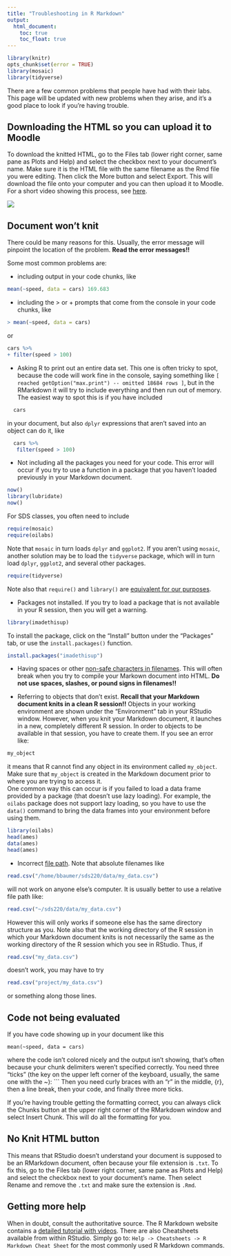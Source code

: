 ```yaml
---
title: "Troubleshooting in R Markdown"
output: 
  html_document:
    toc: true
    toc_float: true
---
```


```r
library(knitr)
opts_chunk$set(error = TRUE)
library(mosaic)
library(tidyverse)
```


There are a few common problems that people have had with their labs. This page will be updated with new problems when they arise, and it's a good place to look if you're having trouble. 

## Downloading the HTML so you can upload it to Moodle

To download the knitted HTML, go to the Files tab (lower right corner, same pane as Plots and Help) and select the checkbox next to your document's name. Make sure it is the HTML file with the same filename as the Rmd file you were editing. Then click the More button and select Export. This will download the file onto your computer and you can then upload it to Moodle. For a short video showing this process, see [here](http://www.science.smith.edu/~amcnamara/SavingLabs.mp4).

[![](gfx/exportRMarkdown.jpeg)](http://www.science.smith.edu/~amcnamara/SavingLabs.mp4)

## Document won't knit

There could be many reasons for this. Usually, the error message will pinpoint the location of the problem. **Read the error messages!!**

Some most common problems are:

- including output in your code chunks, like 
```r
mean(~speed, data = cars) 169.683
```
- including the > or + prompts that come from the console in your code chunks, like
```r
> mean(~speed, data = cars)
```
 or
```r
cars %>%
+ filter(speed > 100)
```
- Asking R to print out an entire data set. This one is often tricky to spot, because the code will work fine in the console, saying something like `[ reached getOption("max.print") -- omitted 18684 rows ]`, but in the RMarkdown it will try to include everything and then run out of memory. The easiest way to spot this is if you have included
```r
  cars
```
  in your document, but also `dplyr` expressions that aren't saved into an object can do it, like
```r
  cars %>%
   filter(speed > 100)
```

- Not including all the packages you need for your code. This error will occur if you try to use a function in a package that you haven't loaded previously in your Markdown document.
```r
now()
library(lubridate)
now()
```

For SDS classes, you often need to include
```r
require(mosaic)
require(oilabs)
```
  Note that `mosaic` in turn loads `dplyr` and `ggplot2`. If you aren't using `mosaic`, another solution may be to load the `tidyverse` package, which will in turn load `dplyr`, `ggplot2`, and several other packages. 

```r
require(tidyverse)
```
  Note also that `require()` and `library()` are [equivalent for our purposes](http://yihui.name/en/2014/07/library-vs-require/). 

- Packages not installed. If you try to load a package that is not available in your R session, then you will get a warning. 

```r
library(imadethisup)
```

To install the package, click on the "Install" button under the "Packages" tab, or use the `install.packages()` function.

```r
install.packages("imadethisup")
```

- Having spaces or other [non-safe characters in filenames](https://en.wikipedia.org/wiki/Filename#Reserved_characters_and_words). This will often break when you try to compile your Markown document into HTML. **Do not use spaces, slashes, or pound signs in filenames!!** 

- Referring to objects that don't exist. **Recall that your Markdown document knits in a clean R session!!** Objects in your working environment are shown under the "Environment" tab in your RStudio window. However, when you knit your Markdown document, it launches in a new, completely different R session. In order to objects to be available in that session, you have to create them. If you see an error like:

```r
my_object
```

it means that R cannot find any object in its environment called `my_object`. Make sure that `my_object` is created in the Markdown document prior to where you are trying to access it.  
  One common way this can occur is if you failed to load a data frame provided by a package (that doesn't use lazy loading). For example, the `oilabs` package does not support lazy loading, so you have to use the `data()` command to bring the data frames into your environment before using them. 
  
```r
library(oilabs)
head(ames)
data(ames)
head(ames)
```

- Incorrect [file path](https://en.wikipedia.org/wiki/Path_(computing)). Note that absolute filenames like
```r
read.csv("/home/bbaumer/sds220/data/my_data.csv")
```
will not work on anyone else's computer. It is usually better to use a relative file path like:
```r
read.csv("~/sds220/data/my_data.csv")
```
  However this will only works if someone else has the same directory structure as you. 
  Note also that the working directory of the R session in which your Markdown document knits is not necessarily the same as the working directory of the R session which you see in RStudio. Thus, if 
```r
read.csv("my_data.csv")
```
doesn't work, you may have to try
```r
read.csv("project/my_data.csv")
```
or something along those lines. 

## Code not being evaluated

If you have code showing up in your document like this
```
mean(~speed, data = cars)
```
where the code isn't colored nicely and the output isn't showing, that's often because your chunk delimiters weren't specified correctly. You need three "ticks" (the key on the upper left corner of the keyboard, usually, the same one with the ~): ``` Then you need curly braces with an "r" in the middle, {r}, then a line break, then your code, and finally three more ticks. 

If you're having trouble getting the formatting correct, you can always click the Chunks button at the upper right corner of the RMarkdown window and select Insert Chunk. This will do all the formatting for you.

## No Knit HTML button

This means that RStudio doesn't understand your document is supposed to be an RMarkdown document, often because your file extension is `.txt`. To fix this, go to the Files tab (lower right corner, same pane as Plots and Help) and select the checkbox next to your document's name. Then select Rename and remove the `.txt` and make sure the extension is `.Rmd`. 

## Getting more help

When in doubt, consult the authoritative source. The R Markdown website contains a [detailed tutorial with videos](http://rmarkdown.rstudio.com/lesson-1.html). There are also Cheatsheets available from within RStudio. Simply go to: `Help -> Cheatsheets -> R Markdown Cheat Sheet` for the most commonly used R Markdown commands.
